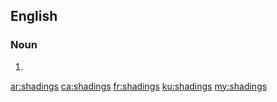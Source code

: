 ==English==

===Noun===
{{head|en|noun plural form}}

# {{plural of|shading|lang=en}}

[[ar:shadings]]
[[ca:shadings]]
[[fr:shadings]]
[[ku:shadings]]
[[my:shadings]]